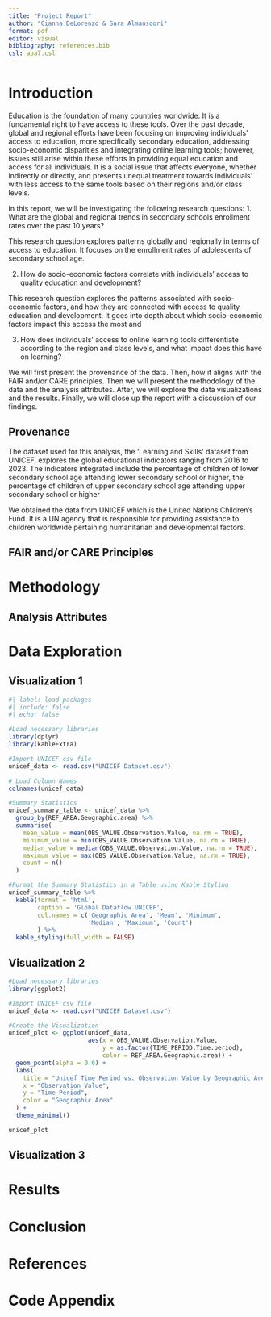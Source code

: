 ```yaml
---
title: "Project Report"
author: "Gianna DeLorenzo & Sara Almansoori"
format: pdf
editor: visual
bibliography: references.bib  
csl: apa7.csl  
---
```


# Introduction

Education is the foundation of many countries worldwide. It is a fundamental right to have access to these tools. 
Over the past decade, global and regional efforts have been focusing on improving individuals' access to education, 
more specifically secondary education, addressing socio-economic disparities and integrating online learning tools; 
however, issues still arise within these efforts in providing equal education and access for all individuals. It is a 
social issue that affects everyone, whether indirectly or directly, and presents unequal treatment towards individuals' 
with less access to the same tools based on their regions and/or class levels. 

In this report, we will be investigating the following research questions: 
1. What are the global and regional trends in secondary schools enrollment rates over the past 10 years? 

This research question explores patterns globally and regionally in terms of access to education. It focuses on the 
enrollment rates of adolescents of secondary school age. 

2. How do socio-economic factors correlate with individuals' access to quality education and development? 

This research question explores the patterns associated with socio-economic factors, and how they are connected with 
access to quality education and development. It goes into depth about which socio-economic factors impact this access 
the most and 

3. How does individuals' access to online learning tools differentiate according to the region and class levels, and what impact does this 
have on learning? 

We will first present the provenance of the data. Then, how it aligns with the FAIR and/or CARE principles. Then we will present 
the methodology of the data and the analysis attributes. After, we will explore the data visualizations and the results. Finally, 
we will close up the report with a discussion of our findings.

## Provenance

The dataset used for this analysis, the 'Learning and Skills' dataset from UNICEF, explores the global educational indicators ranging 
from 2016 to 2023. The indicators integrated include the percentage of children of lower secondary school age attending lower secondary 
school or higher, the percentage of children of upper secondary school age attending upper secondary school or higher

We obtained the data from UNICEF which is the United Nations Children's Fund. It is a UN agency that is responsible for providing 
assistance to children worldwide pertaining humanitarian and developmental factors.

## FAIR and/or CARE Principles

# Methodology

## Analysis Attributes

# Data Exploration

## Visualization 1

```r
#| label: load-packages
#| include: false
#| echo: false

#Load necessary libraries
library(dplyr)
library(kableExtra)

#Import UNICEF csv file
unicef_data <- read.csv("UNICEF Dataset.csv")

# Load Column Names
colnames(unicef_data)

#Summary Statistics
unicef_summary_table <- unicef_data %>%
  group_by(REF_AREA.Geographic.area) %>%
  summarise(
    mean_value = mean(OBS_VALUE.Observation.Value, na.rm = TRUE),
    minimum_value = min(OBS_VALUE.Observation.Value, na.rm = TRUE),
    median_value = median(OBS_VALUE.Observation.Value, na.rm = TRUE),
    maximum_value = max(OBS_VALUE.Observation.Value, na.rm = TRUE),
    count = n()
  )

#Format the Summary Statistics in a Table using Kable Styling
unicef_summary_table %>%
  kable(format = 'html',
        caption = 'Global Dataflow UNICEF',
        col.names = c('Geographic Area', 'Mean', 'Minimum', 
                      'Median', 'Maximum', 'Count')
        ) %>%
  kable_styling(full_width = FALSE)

```

## Visualization 2

```r

#Load necessary libraries
library(ggplot2)

#Import UNICEF csv file
unicef_data <- read.csv("UNICEF Dataset.csv")

#Create the Visualization
unicef_plot <- ggplot(unicef_data,
                      aes(x = OBS_VALUE.Observation.Value, 
                          y = as.factor(TIME_PERIOD.Time.period),
                          color = REF_AREA.Geographic.area)) +
  geom_point(alpha = 0.6) +
  labs(
    title = "Unicef Time Period vs. Observation Value by Geographic Area",
    x = "Observation Value",
    y = "Time Period",
    color = "Geographic Area"
  ) +
  theme_minimal()

unicef_plot

```

## Visualization 3

# Results

# Conclusion 

# References

# Code Appendix

```r

```

